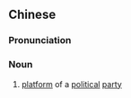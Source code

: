 {{also|政纲}}
==Chinese==
{{zh-forms|s=政纲}}

===Pronunciation===
{{zh-pron
|m=zhènggāng
|c=zing3 gong1
|mn=qz,xm,zz:chèng-kang
|cat=n
}}

===Noun===
{{zh-noun}}

# [[platform]] of a [[political]] [[party]]